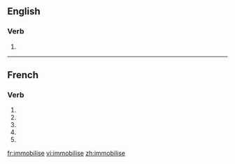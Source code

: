 {{also|immobilisé}}
==English==

===Verb===
{{en-verb|immobilis|ing}}

# {{alternative spelling of|to [[immobilize]]}}

----

==French==

===Verb===
{{fr-verb-form}}

# {{form of|[[first-person|First-person]] [[singular]] [[present indicative]]|immobiliser|lang=French}}
# {{form of|[[third-person|Third-person]] [[singular]] [[present indicative]]| immobiliser|lang=French}}
# {{form of|First-person singular [[present subjunctive]]|immobiliser|lang=French}}
# {{form of|[[third-person|Third-person]] singular [[present subjunctive]]| immobiliser|lang=French}}
# {{form of|Second-person singular [[imperative]]|immobiliser |lang=French}}

[[fr:immobilise]]
[[vi:immobilise]]
[[zh:immobilise]]
